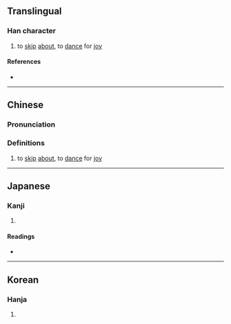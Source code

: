 {{character info/new}}
==Translingual==

===Han character===
{{Han char|rn=9|rad=人|as=14|sn=16|four=|canj=OOTQ|ids=⿰亻舞}}

# to [[skip]] [[about]], to [[dance]] for [[joy]]

====References====
* {{Han ref|kx=0120.090|dkj=01237|dj=0254.020|hdz=10231.030|uh=511B|ud=20763}}

----

==Chinese==
{{zh-forms}}

===Pronunciation===
{{zh-pron
|m=wǔ
|c=mou5
|mc=y
|oc=y
|ma=
|cat=v
}}

===Definitions===
{{zh-hanzi}}

# to [[skip]] [[about]], to [[dance]] for [[joy]]

----

==Japanese==

===Kanji===
{{ja-kanji|grade=|rs=人14}}

# {{rfdef|ja|sort=人14}}

====Readings====
* {{ja-readings|on=[[ぶ]] (bu), [[む]] (mu)|kun=[[まう]] (mau), [[まわす]] (mawasu)}}

----

==Korean==

===Hanja===
{{ko-hanja|hangeul=무|rv=mu|mr=mu}}

# {{rfdef|ko|sort=人14}}